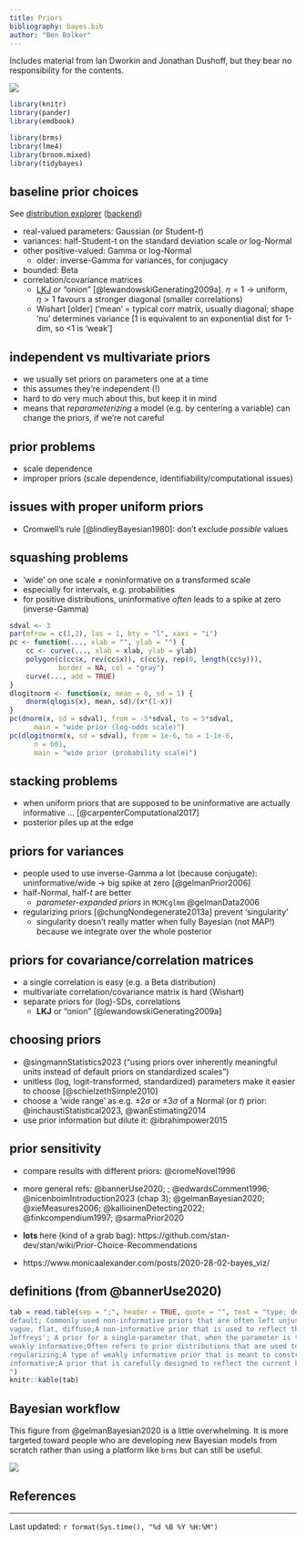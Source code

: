 ```yaml
---
title: Priors
bibliography: bayes.bib
author: "Ben Bolker"
---
```


Includes material from Ian Dworkin and Jonathan Dushoff, but they bear no responsibility for the contents.

![](pix/cc-attrib-nc.png)

```r
library(knitr)
library(pander)
library(emdbook)
```

```r
library(brms)
library(lme4)
library(broom.mixed)
library(tidybayes)
```

## baseline prior choices

See [distribution explorer](https://distribution-explorer.github.io) ([backend](https://github.com/distribution-explorer/distribution-explorer.github.io))

- real-valued parameters: Gaussian (or Student-$t$)
- variances: half-Student-t on the standard deviation scale *or* log-Normal
- other positive-valued: Gamma or log-Normal
   * older: inverse-Gamma for variances, for conjugacy
- bounded: Beta
- correlation/covariance matrices
   * [LKJ](https://distribution-explorer.github.io/multivariate_continuous/lkj.html) or "onion" [@lewandowskiGenerating2009a]. $\eta=1$ $\to$ uniform, $\eta>1$ favours a stronger diagonal (smaller correlations)
   * Wishart [older] ('mean' = typical corr matrix, usually diagonal; shape 'nu' determines variance [1 is equivalent to an exponential dist for 1-dim, so <1 is 'weak']
   
## independent vs multivariate priors

* we usually set priors on parameters one at a time
* this assumes they're independent (!)
* hard to do very much about this, but keep it in mind
* means that *reparameterizing* a model (e.g. by centering a variable) can change the priors, if we're not careful

## prior problems

* scale dependence
* improper priors (scale dependence, identifiability/computational issues)

## issues with proper uniform priors

* Cromwell's rule [@lindleyBayesian1980]: don't exclude *possible* values

## squashing problems

* 'wide' on one scale $\neq$ noninformative on a transformed scale
* especially for intervals, e.g. probabilities
* for positive distributions, uninformative *often* leads to a spike at zero (inverse-Gamma)

```r
sdval <- 3
par(mfrow = c(1,2), las = 1, bty = "l", xaxs = "i")
pc <- function(..., xlab = "", ylab = "") {
    cc <- curve(..., xlab = xlab, ylab = ylab)
    polygon(c(cc$x, rev(cc$x)), c(cc$y, rep(0, length(cc$y))),
            border = NA, col = "gray")
    curve(..., add = TRUE)
}
dlogitnorm <- function(x, mean = 0, sd = 1) {
    dnorm(qlogis(x), mean, sd)/(x*(1-x))
}
pc(dnorm(x, sd = sdval), from = -5*sdval, to = 5*sdval,
      main = "wide prior (log-odds scale)")
pc(dlogitnorm(x, sd = sdval), from = 1e-6, to = 1-1e-6,
      n = 601,
      main = "wide prior (probability scale)")
```

## stacking problems

* when uniform priors that are supposed to be uninformative are actually informative ... [@carpenterComputational2017]
* posterior piles up at the edge

## priors for variances

* people used to use inverse-Gamma a lot (because conjugate): uninformative/wide → big spike at zero  [@gelmanPrior2006]
* half-Normal, half-$t$ are better
    * *parameter-expanded priors* in `MCMCglmm` @gelmanData2006
* regularizing priors [@chungNondegenerate2013a] prevent 'singularity'
    * singularity doesn't really matter when fully Bayesian (not MAP!) because we integrate over the whole posterior

## priors for covariance/correlation matrices

* a single correlation is easy (e.g. a Beta distribution)
* multivariate correlation/covariance matrix is hard (Wishart)
* separate priors for (log)-SDs, correlations
   * **LKJ** or "onion" [@lewandowskiGenerating2009a]

## choosing priors

* @singmannStatistics2023 ("using priors over inherently meaningful units instead of default priors on standardized scales")
* unitless (log, logit-transformed, standardized) parameters make it easier to choose [@schielzethSimple2010]
* choose a 'wide range' as e.g. $\pm 2\sigma$ or $\pm 3\sigma$ of a Normal (or $t$) prior: @inchaustiStatistical2023, @wanEstimating2014
* use prior information but dilute it: @ibrahimpower2015

## prior sensitivity

- compare results with different priors: @cromeNovel1996

* more general refs: @bannerUse2020;  ; @edwardsComment1996; @nicenboimIntroduction2023 (chap 3); @gelmanBayesian2020; @xieMeasures2006; @kallioinenDetecting2022; @finkcompendium1997; @sarmaPrior2020
* **lots** here (kind of a grab bag): https://github.com/stan-dev/stan/wiki/Prior-Choice-Recommendations
* https://www.monicaalexander.com/posts/2020-28-02-bayes_viz/

## definitions (from @bannerUse2020)

```r
tab = read.table(sep = ";", header = TRUE, quote = "", text = "type; definition
default; Commonly used non-informative priors that are often left unjustified by the user. Examples include, normal priors for regression coefficients with variances as large as $10^6$, Uniform(0,1) on probabilities or proportions, and other ‘non-informative’ priors used without justification in software tutorials (e.g. WinBugs manual)
vague, flat, diffuse;A non-informative prior that is used to reflect the prior knowledge that not much is known about the parameter of interest, but is well justified and hyper-parameter values are set to reflect a reasonable range of values for the parameter in the context of the problem.
Jeffreys'; A prior for a single-parameter that, when the parameter is transformed to a different scale (via a 1:1 transformation), the resulting prior for the transformed parameter is exactly the same as the prior for the parameter on the original scale. This approach was introduced by Jeffreys (Jeffreys, 1946), and is often used to define a non-informative prior for a single-parameter that is invariant to transformations, or scale-invariant
weakly informative;Often refers to prior distributions that are used to reflect a diluted (or scaled back) amount of knowledge about the parameters
regularizing;A type of weakly informative prior that is meant to constrain the parameter space to help with estimation of the posterior distribution. Examples include $N(0, \\sigma^2 = 2)$ priors on logistic regression coefficients, and shrinkage priors when the number of predictors is greater than the sample size (i.e. $p > n$ problems)
informative;A prior that is carefully designed to reflect the current knowledge (and uncertainty) of the parameter. 
")
knitr::kable(tab)
```

## Bayesian workflow

This figure from @gelmanBayesian2020 is a little overwhelming. It is more targeted toward people who are developing new Bayesian models from scratch rather than using a platform like `brms` but can still be useful.

![](pix/workflow.png)

## References

::: {#refs}
:::

---

Last updated: `r format(Sys.time(), "%d %B %Y %H:%M")`


